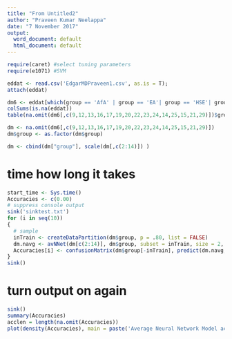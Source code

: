 ```yaml
---
title: "From Untitled2"
author: "Praveen Kumar Neelappa"
date: "7 November 2017"
output:
  word_document: default
  html_document: default
---
```


```r
require(caret) #select tuning parameters
require(e1071) #SVM
```

```r

eddat <- read.csv('EdgarMDPraveen1.csv', as.is = T);
attach(eddat)

```


```r
dm6 <- eddat[which(group == 'AfA' | group == 'EA'| group == 'HSE'| group == 'HW'),];
colSums(is.na(eddat))
table(na.omit(dm6[,c(9,12,13,16,17,19,20,22,23,24,14,25,15,21,29)])$group)#18,,30

dm <- na.omit(dm6[,c(9,12,13,16,17,19,20,22,23,24,14,25,15,21,29)])
dm$group <- as.factor(dm$group)

dm <- cbind(dm["group"], scale(dm[,c(2:14)]) )
```

# time how long it takes

```r

start_time <- Sys.time()
Accuracies <- c(0.00)
# suppress console output
sink('sinktest.txt')
for (i in seq(10))
{
  # sample
  inTrain <- createDataPartition(dm$group, p = .80, list = FALSE)
  dm.navg <- avNNet(dm[c(2:14)], dm$group, subset = inTrain, size = 2, rang = 0.5, decay = 5e-6, maxit = 200, repeats = 50)
  Accuracies[i] <- confusionMatrix(dm$group[-inTrain], predict(dm.navg, dm[-inTrain,], type = "class"))$overall["Accuracy"]
}
sink()
```

# turn output on again

```r
sink()
summary(Accuracies)
acclen = length(na.omit(Accuracies))
plot(density(Accuracies), main = paste('Average Neural Network Model accuracies:',acclen, 'runs') )

```


